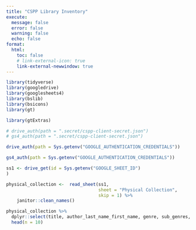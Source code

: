 ```yaml
---
title: "CSPP Library Inventory"
execute:
  message: false
  error: false
  warning: false
  echo: false
format: 
  html:
    toc: false
    # link-external-icon: true
    link-external-newwindow: true
---
```




```r

library(tidyverse)
library(googledrive)
library(googlesheets4)
library(bslib)
library(bsicons)
library(gt)

library(gtExtras)

```


```r

# drive_auth(path = ".secret/cspp-client-secret.json")
# gs4_auth(path = ".secret/cspp-client-secret.json")

drive_auth(path = Sys.getenv("GOOGLE_AUTHENTICATION_CREDENTIALS"))

gs4_auth(path = Sys.getenv("GOOGLE_AUTHENTICATION_CREDENTIALS"))

ss1 <- drive_get(id = Sys.getenv("GOOGLE_SHEET_ID") 
)

physical_collection <-  read_sheet(ss1,
                                   sheet = "Physical Collection",
                                   skip = 1) %>% 
    janitor::clean_names() 

```

```r

physical_collection %>% 
  dplyr::select(title, author_last_name_first_name, genre, sub_genres, language) %>% 
  head(n = 10)
```

